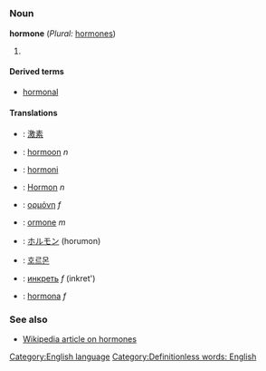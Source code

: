 =={{en}}==
[[Category:English language]]
===Noun===
'''hormone''' (''Plural:'' [[hormones]])

#{{stub}}

====Derived terms====
*[[hormonal]]

====Translations====
*{{zh}}: [[激素]]
*{{nl}}: [[hormoon]] ''n''
*{{fi}}: [[hormoni]]
*{{de}}: [[Hormon]] ''n''
*{{el}}: [[ορμόνη]] ''f''
*{{it}}: [[ormone]] ''m''
*{{ja}}: [[ホルモン]] (horumon)
*{{ko}}: [[호르몬]]
*{{ru}}: [[инкреть]] ''f'' (inkret')
*{{es}}: [[hormona]] ''f''

===See also===
*[[w:Hormone|Wikipedia article on hormones]]

[[Category:Definitionless words: English]]